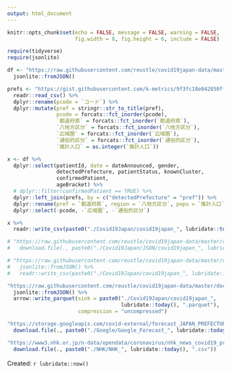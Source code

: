 ```yaml
---
output: html_document
---
```


```r
knitr::opts_chunk$set(echo = FALSE, message = FALSE, warning = FALSE,
                      fig.width = 8, fig.height = 6, include = FALSE)

require(tidyverse)
require(jsonlite)
```

```r
df <- "https://raw.githubusercontent.com/reustle/covid19japan-data/master/docs/patient_data/latest.json" %>% 
  jsonlite::fromJSON()

prefs <- "https://gist.githubusercontent.com/k-metrics/9f3fc18e042850ff24ad9676ac34764b/raw/9262c36b0740edd575e9f0292dad61c9cce269be/pref_utf8.csv" %>% 
  readr::read_csv() %>% 
  dplyr::rename(pcode = `コード`) %>% 
  dplyr::mutate(pref = stringr::str_to_title(pref),
                pcode = forcats::fct_inorder(pcode),
                `都道府県` = forcats::fct_inorder(`都道府県`),
                `八地方区分` = forcats::fct_inorder(`八地方区分`),
                `広域圏` = forcats::fct_inorder(`広域圏`),
                `通俗的区分` = forcats::fct_inorder(`通俗的区分`),
                `推計人口` = as.integer(`推計人口`))

x <- df %>% 
  dplyr::select(patientId, date = dateAnnounced, gender,
                detectedPrefecture, patientStatus, knownCluster,
                confirmedPatient,
                ageBracket) %>% 
  # dplyr::filter(confirmedPatient == TRUE) %>% 
  dplyr::left_join(prefs, by = c("detectedPrefecture" = "pref")) %>% 
  dplyr::rename(pref = `都道府県`, region = `八地方区分`, popu = `推計人口`) %>% 
  dplyr::select(-pcode, -`広域圏`, -`通俗的区分`)

x %>% 
  readr::write_csv(paste0("./Covid19Japan/covid19japan_", lubridate::today(), ".csv"))
```

```r
# "https://raw.githubusercontent.com/reustle/covid19japan-data/master/docs/patient_data/latest.json" %>% 
#   download.file(., paste0("./Covid19Japan/JSON/covid19japan_", lubridate::today(), ".json"))

# "https://raw.githubusercontent.com/reustle/covid19japan-data/master/docs/patient_data/latest.json" %>% 
#   jsonlite::fromJSON() %>% 
#   readr::write_csv(paste0("./Covid19Japan/covid19japan_", lubridate::today(), "_json.csv"))

"https://raw.githubusercontent.com/reustle/covid19japan-data/master/docs/patient_data/latest.json" %>%
  jsonlite::fromJSON() %>%
  arrow::write_parquet(sink = paste0("./Covid19Japan/covid19japan_",
                                     lubridate::today(), ".parquet"),
                       compression = "uncompressed")

"https://storage.googleapis.com/covid-external/forecast_JAPAN_PREFECTURE_28.csv" %>% 
  download.file(., paste0("./Google/Google_Forecast_", lubridate::today(), ".csv"))

"https://www3.nhk.or.jp/n-data/opendata/coronavirus/nhk_news_covid19_prefectures_daily_data.csv" %>% 
  download.file(., paste0("./NHK/NHK_", lubridate::today(), ".csv"))
```

Created: `r lubridate::now()`　  
